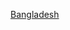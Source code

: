 {{Year_by_category
| m = 2
| c = 0
| d = 1
| y = 2
| cat = 孟加拉國體育
| sortkey = 體育
| parent = 各年份孟加拉國體育
| subcat = 2012年孟加拉国
}}
[[Category:2012年各國體育|Bangladesh]]